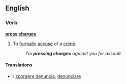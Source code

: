 ==English==

===Verb===
'''[[press]] [[charges]]'''

# To [[formal]]ly [[accuse]] of a [[crime]].
#: ''I'm '''pressing charges''' against you for assault.''

====Translations====
{{checktrans-top}}
*{{ttbc|Italian}}: [[sporgere denuncia]], [[denunciare]]
{{trans-bottom}}
